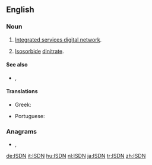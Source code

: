 ==English==

===Noun===
{{en-noun}}

# {{label|en|telecommunications|initialism}} [[integrated services digital network#English|Integrated services digital network]].
# {{label|en|chemistry|initialism}} [[isosorbide|Isosorbide]] [[dinitrate]].

====See also====
* {{sense|telecommunications}} {{l|en|BRI}}, {{l|en|PRI}}

====Translations====
{{trans-top|integrated services digital network}}
* Greek: {{t|el|ΨΔΕΥ|n}}
{{trans-mid}}
* Portuguese: {{t|pt|RDSI}}
{{trans-bottom}}

===Anagrams===
* {{l|en|dins}}, {{l|en|NIDS}}

[[de:ISDN]]
[[it:ISDN]]
[[hu:ISDN]]
[[nl:ISDN]]
[[ja:ISDN]]
[[tr:ISDN]]
[[zh:ISDN]]